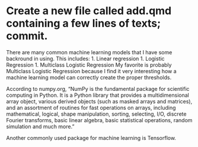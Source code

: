 # Create a new file called add.qmd containing a few lines of texts; commit.

There are many common machine learning models that I have some backround in using.
This includes:
1. Linear regression
1. Logistic Regression
1. Multiclass Logistic Regression
My favorite is probably Multiclass Logistic Regression because I find it very interesting how a machine learning model can correctly create the proper thresholds.

According to numpy.org, "NumPy is the fundamental package for scientific computing in Python. It is a Python library that provides a multidimensional array object, various derived objects (such as masked arrays and matrices), and an assortment of routines for fast operations on arrays, including mathematical, logical, shape manipulation, sorting, selecting, I/O, discrete Fourier transforms, basic linear algebra, basic statistical operations, random simulation and much more."

Another commonly used package for machine learning is Tensorflow.